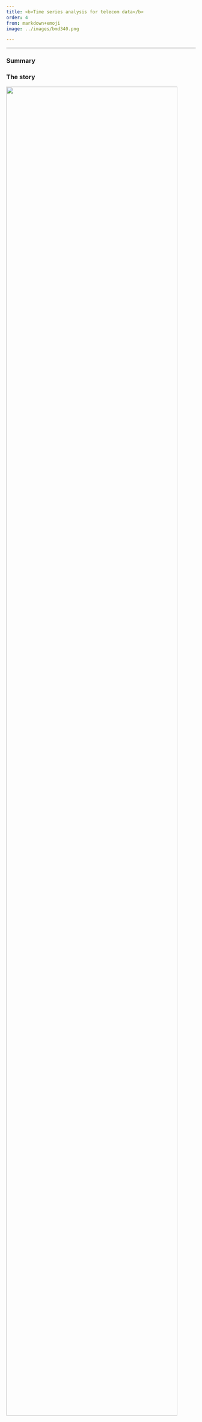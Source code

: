 ```yaml
---
title: <b>Time series analysis for telecom data</b>
order: 4
from: markdown+emoji
image: ../images/bmd340.png

---
```

_____________
### Summary


### The story

<img src="../images/edgeai_pruning.png" width=95%>

I also collaborated with UCD Laboratory for [Advanced Manufacturing Simulation and Robotics](https://www.ucd.ie/lams/) to review edge AI techniques for collaborative robots.
The review paper can be found [here](https://www.sciencedirect.com/science/article/pii/S2212827122003961).

-------------

### Important links
#### Publications


#### Videos
1. [CeADAR Demonstrator: Edge AI](https://www.youtube.com/watch?v=MV_n0z0dCE4)
1. [Hardware for Machine Learning](https://www.youtube.com/watch?v=wJgGkBhb9v4)

#### Link to CeADAR's Edge AI demonstrator - [https://ceadar.ie/blog/edge-ai/](https://ceadar.ie/blog/edge-ai/)
